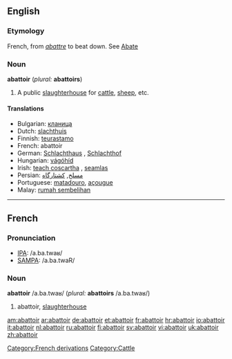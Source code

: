 {{Wikisource1911Enc|Abattoir}}
==English==

===Etymology===
French, from ''[[abattre]]'' to beat down. See [[abate|Abate]] 

===Noun===
'''abattoir''' (''plural:'' '''abattoirs''')

# A public [[slaughterhouse]] for [[cattle]], [[sheep]], etc.

====Translations====

* Bulgarian: [[кланица]] {{f}}
* Dutch: [[slachthuis]] {{n}}
* Finnish: [[teurastamo]]
* French: abattoir {{m}}
* German: [[Schlachthaus]] {{n}}, [[Schlachthof]] {{m}}
* Hungarian: [[vágóhíd]]
* Irish: [[teach coscartha]] {{m}}, [[seamlas]]
* Persian: [[مسلخ]], [[کشتارگاه]]
* Portuguese: [[matadouro]], [[açougue]]
* Malay: [[rumah sembelihan]]

----

==French==

===Pronunciation===
*[[w:IPA|IPA]]: /a.ba.twaʁ/
*[[w:SAMPA|SAMPA]]: /a.ba.twaR/

===Noun===
'''abattoir''' /a.ba.twaʁ/ {{m}} (''plural:'' '''abattoirs''' /a.ba.twaʁ/)

# abattoir, [[slaughterhouse]]

[[Category:French derivations]]
[[Category:Cattle]]

[[am:abattoir]]
[[ar:abattoir]]
[[de:abattoir]]
[[et:abattoir]]
[[fr:abattoir]]
[[hr:abattoir]]
[[io:abattoir]]
[[it:abattoir]]
[[nl:abattoir]]
[[ru:abattoir]]
[[fi:abattoir]]
[[sv:abattoir]]
[[vi:abattoir]]
[[uk:abattoir]]
[[zh:abattoir]]